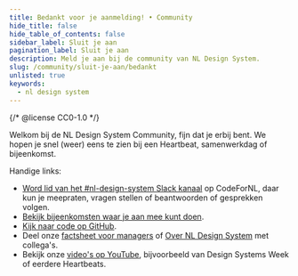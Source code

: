 ```yaml
---
title: Bedankt voor je aanmelding! • Community
hide_title: false
hide_table_of_contents: false
sidebar_label: Sluit je aan
pagination_label: Sluit je aan
description: Meld je aan bij de community van NL Design System.
slug: /community/sluit-je-aan/bedankt
unlisted: true
keywords:
  - nl design system
---
```


{/* @license CC0-1.0 */}

Welkom bij de NL Design System Community, fijn dat je erbij bent. We hopen je snel (weer) eens te zien bij een Heartbeat, samenwerkdag of bijeenkomst.

Handige links:

- [Word lid van het #nl-design-system Slack kanaal](https://praatmee.codefor.nl) op CodeForNL, daar kun je meepraten, vragen stellen of beantwoorden of gesprekken volgen.
- [Bekijk bijeenkomsten waar je aan mee kunt doen](/community/events/overzicht).
- [Kijk naar code op GitHub](https://github.com/nl-design-system/).
- Deel onze [factsheet voor managers](https://nldesignsystem.nl/factsheets/managers/) of [Over NL Design System](https://nldesignsystem.nl/project/over-nl-design-system) met collega's.
- Bekijk onze [video's op YouTube](https://www.youtube.com/@NLDesignSystem/), bijvoorbeeld van Design Systems Week of eerdere Heartbeats.
